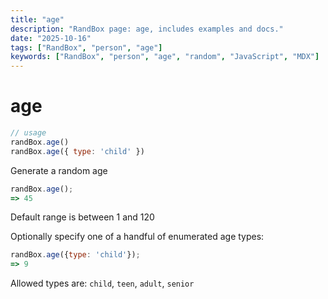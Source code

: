 ```yaml
---
title: "age"
description: "RandBox page: age, includes examples and docs."
date: "2025-10-16"
tags: ["RandBox", "person", "age"]
keywords: ["RandBox", "person", "age", "random", "JavaScript", "MDX"]
---
```


# age

```js
// usage
randBox.age()
randBox.age({ type: 'child' })
```

Generate a random age

```js
randBox.age();
=> 45
```

Default range is between 1 and 120

Optionally specify one of a handful of enumerated age types:

```js
randBox.age({type: 'child'});
=> 9
```

Allowed types are: `child`, `teen`, `adult`, `senior`
